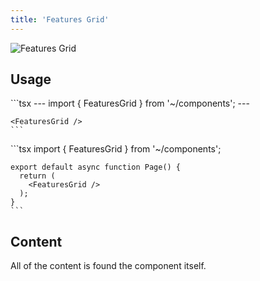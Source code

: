 ```yaml
---
title: 'Features Grid'
---
```


<img src="/images/featuresgrid.png" alt="Features Grid" />

## Usage

<Tabs>
  <Tab title="Astro">
    ```tsx
    ---
    import { FeaturesGrid } from '~/components';
    ---
    
    <FeaturesGrid />
    ```
  </Tab>

  <Tab title="Next.js">
    ```tsx
    import { FeaturesGrid } from '~/components';

    export default async function Page() {
      return (
        <FeaturesGrid />
      );
    }
    ```
  </Tab>
</Tabs>

## Content

All of the content is found the component itself.
